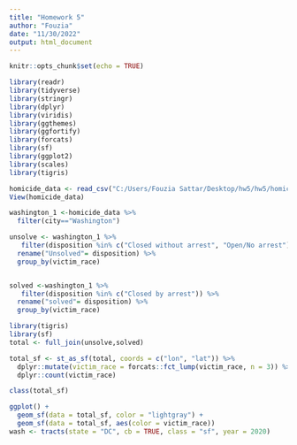 ```yaml
---
title: "Homework 5"
author: "Fouzia"
date: "11/30/2022"
output: html_document
---
```


```r
knitr::opts_chunk$set(echo = TRUE)

library(readr)
library(tidyverse)
library(stringr)
library(dplyr)
library(viridis)
library(ggthemes)
library(ggfortify)
library(forcats)
library(sf)
library(ggplot2)
library(scales)
library(tigris)

homicide_data <- read_csv("C:/Users/Fouzia Sattar/Desktop/hw5/hw5/homicide-data.csv")
View(homicide_data)

washington_1 <-homicide_data %>% 
  filter(city=="Washington") 

unsolve <- washington_1 %>% 
   filter(disposition %in% c("Closed without arrest", "Open/No arrest")) %>% 
  rename("Unsolved"= disposition) %>% 
  group_by(victim_race)


solved <-washington_1 %>% 
   filter(disposition %in% c("Closed by arrest")) %>% 
  rename("solved"= disposition) %>% 
  group_by(victim_race) 

library(tigris)
library(sf)
total <- full_join(unsolve,solved)

total_sf <- st_as_sf(total, coords = c("lon", "lat")) %>% 
  dplyr::mutate(victim_race = forcats::fct_lump(victim_race, n = 3)) %>%
  dplyr::count(victim_race)

class(total_sf)
```


```r
ggplot() + 
  geom_sf(data = total_sf, color = "lightgray") + 
  geom_sf(data = total_sf, aes(color = victim_race))
wash <- tracts(state = "DC", cb = TRUE, class = "sf", year = 2020)

```




